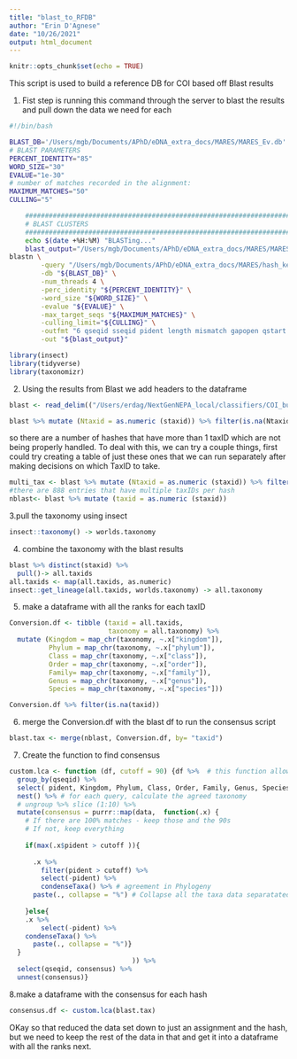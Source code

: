```yaml
---
title: "blast_to_RFDB"
author: "Erin D'Agnese"
date: "10/26/2021"
output: html_document
---
```


```r
knitr::opts_chunk$set(echo = TRUE)
```

This script is used to build a reference DB for COI based off Blast results

1. Fist step is running this command through the server to blast the results and pull down the data we need for each
```bash
#!/bin/bash

BLAST_DB='/Users/mgb/Documents/APhD/eDNA_extra_docs/MARES/MARES_Ev.db'
# BLAST PARAMETERS
PERCENT_IDENTITY="85"
WORD_SIZE="30"
EVALUE="1e-30"
# number of matches recorded in the alignment:
MAXIMUM_MATCHES="50"
CULLING="5"

	################################################################################
	# BLAST CLUSTERS
	################################################################################
	echo $(date +%H:%M) "BLASTing..."
	blast_output="/Users/mgb/Documents/APhD/eDNA_extra_docs/MARES/MARES_reformated_20210723.txt"
blastn \
		-query "/Users/mgb/Documents/APhD/eDNA_extra_docs/MARES/hash_key.fasta" \
		-db "${BLAST_DB}" \
		-num_threads 4 \
		-perc_identity "${PERCENT_IDENTITY}" \
		-word_size "${WORD_SIZE}" \
		-evalue "${EVALUE}" \
		-max_target_seqs "${MAXIMUM_MATCHES}" \
		-culling_limit="${CULLING}" \
		-outfmt "6 qseqid sseqid pident length mismatch gapopen qstart qend sstart send evalue bitscore staxids qlen" \
		-out "${blast_output}"
```

```r
library(insect)
library(tidyverse)
library(taxonomizr)
```


2. Using the results from Blast we add headers to the dataframe
```r
blast <- read_delim(("/Users/erdag/NextGenNEPA_local/classifiers/COI_build/runs1_2_3_coi_hash_key_format6.txt"), col_names = c("qseqid", "sseqid", "pident", "length", "mismatch", "gapopen", "qstart", "qend", "sstart", "send", "evalue", "bitscore", "staxid", "qlen"), delim = "\t" )

blast %>% mutate (Ntaxid = as.numeric (staxid)) %>% filter(is.na(Ntaxid))
```

so there are a number of hashes that have more than 1 taxID which are not being properly handled. To deal with this, we can try a couple things, first could try creating a table of just these ones that we can run separately after making decisions on which TaxID to take. 

```r
multi_tax <- blast %>% mutate (Ntaxid = as.numeric (staxid)) %>% filter(is.na(Ntaxid))
#there are 888 entries that have multiple taxIDs per hash
nblast<- blast %>% mutate (taxid = as.numeric (staxid))
```



3.pull the taxonomy using insect 
```r
insect::taxonomy() -> worlds.taxonomy
```

4. combine the taxonomy with the blast results
```r
blast %>% distinct(staxid) %>%
  pull()-> all.taxids
all.taxids <- map(all.taxids, as.numeric)
insect::get_lineage(all.taxids, worlds.taxonomy) -> all.taxonomy   
```



5. make a dataframe with all the ranks for each taxID
```r
Conversion.df <- tibble (taxid = all.taxids,
                         taxonomy = all.taxonomy) %>%
  mutate (Kingdom = map_chr(taxonomy, ~.x["kingdom"]),
          Phylum = map_chr(taxonomy, ~.x["phylum"]),
          Class = map_chr(taxonomy, ~.x["class"]),
          Order = map_chr(taxonomy, ~.x["order"]),
          Family= map_chr(taxonomy, ~.x["family"]),
          Genus = map_chr(taxonomy, ~.x["genus"]),
          Species = map_chr(taxonomy, ~.x["species"]))

Conversion.df %>% filter(is.na(taxid))
```

6. merge the Conversion.df with the blast df to run the consensus script
```r
blast.tax <- merge(nblast, Conversion.df, by= "taxid")
```



7. Create the function to find consensus
```r
custom.lca <- function (df, cutoff = 90) {df %>%  # this function allows to change cutoff parameters for a specified dataframe (df)
  group_by(qseqid) %>%
  select( pident, Kingdom, Phylum, Class, Order, Family, Genus, Species) %>%
  nest() %>% # for each query, calculate the agreed taxonomy
  # ungroup %>% slice (1:10) %>%
  mutate(consensus = purrr::map(data,  function(.x) { 
    # If there are 100% matches - keep those and the 90s
    # If not, keep everything
    
    if(max(.x$pident > cutoff )){
      
      .x %>% 
        filter(pident > cutoff) %>% 
        select(-pident) %>% 
        condenseTaxa() %>% # agreement in Phylogeny
      paste(., collapse = "%") # Collapse all the taxa data separatated by %
      
    }else{
    .x %>% 
        select(-pident) %>% 
    condenseTaxa() %>%
      paste(., collapse = "%")}
  }
                               )) %>%
  select(qseqid, consensus) %>%
  unnest(consensus)} 
```


8.make a dataframe with the consensus for each hash
```r
consensus.df <- custom.lca(blast.tax)
```
OKay so that reduced the data set down to just an assignment and the hash, but we need to keep the rest of the data in that and get it into a dataframe with all the ranks next.
